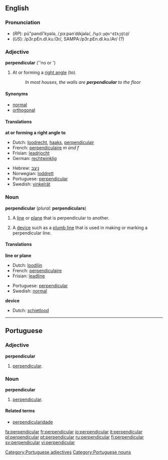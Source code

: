 {{see|Perpendicular}}

==English==
===Pronunciation===
*(''RP''): pû"pəndĭ'kyələ, /ˌpɜːpənˈdɪkjələ/, /<tt>%p3:p@n"dIkj@l@</tt>/
*(''US''): /p3r.pEn.dI.ku.l3r/, SAMPA:/p3r.pEn.dI.ku.lAr/ (?)<!--needs to be checked-->

===Adjective===
{{wikipedia}}
'''perpendicular''' (''no {{compar}} or {{superl}}')
#{{geometry}} At or forming a [[right angle]] (to).
#:''In most houses, the walls are '''perpendicular''' to the floor''

====Synonyms====
*[[normal]]
*[[orthogonal]]

====Translations====
'''at or forming a right angle to'''
{{top}}
*Dutch: [[loodrecht]], [[haaks]], [[perpendiculair]]
*French: [[perpendiculaire]] ''m and f''
*Frisian: [[leadrjocht]]
*German: [[rechtwinklig]]
{{mid}}
*Hebrew: [[ניצב]]
*Norwegian: [[loddrett]]
*Portuguese: [[#Portuguese|perpendicular]]
*Swedish: [[vinkelrät]]
{{bottom}}

===Noun===
'''perpendicular''' (''plural:'' '''perpendiculars''')

#{{geometry}} A [[line]] or [[plane]] that is perpendicular to another.
#A [[device]] such as a [[plumb line]] that is used in making or marking a perpendicular line.

====Translations====
'''line or plane'''
{{top}}
*Dutch: [[loodlijn]] {{f}}
*French: [[perpendiculaire]] {{f}}
*Frisian: [[leadline]]
{{mid}}
*Portuguese: [[#Portuguese|perpendicular]] {{f}}
*Swedish: [[normal]] {{c}}
{{bottom}}

'''device'''
{{top}}
*Dutch: [[schietlood]] {{n}}
{{mid}}
{{bottom}}

----

==Portuguese==
===Adjective===
'''perpendicular'''
# [[#English|perpendicular]].

===Noun===
'''perpendicular''' {{f}}
# [[#English|perpendicular]].

====Related terms====
{{top2}}
*[[perpendicularidade]]
{{mid2}}
{{bottom}}

[[Category:Portuguese adjectives]]
[[Category:Portuguese nouns]]

[[fa:perpendicular]]
[[fr:perpendicular]]
[[io:perpendicular]]
[[it:perpendicular]]
[[pl:perpendicular]]
[[pt:perpendicular]]
[[ru:perpendicular]]
[[fi:perpendicular]]
[[sv:perpendicular]]
[[vi:perpendicular]]